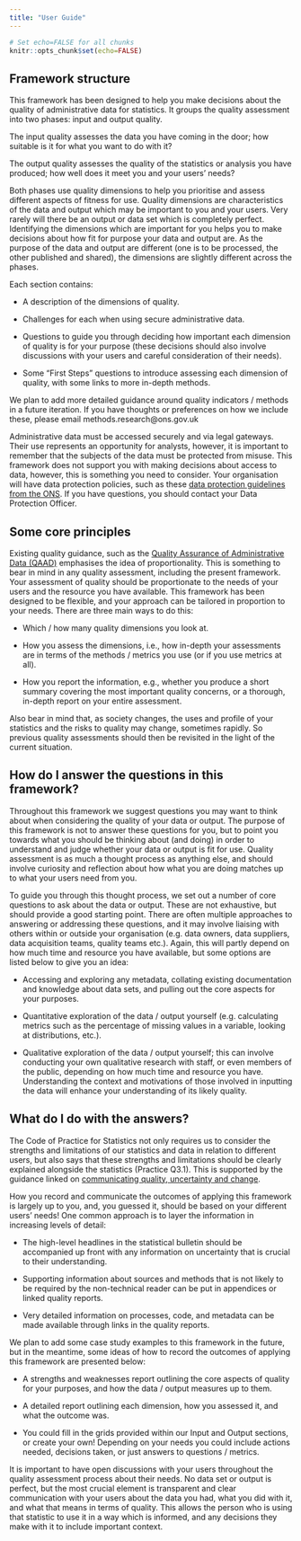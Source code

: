 ---
title: "User Guide"
---
```{r global-options, include=FALSE}
# Set echo=FALSE for all chunks
knitr::opts_chunk$set(echo=FALSE)
```

## Framework structure
This framework has been designed to help you make decisions about the quality of administrative data for statistics. It groups the quality assessment into two phases: input and output quality. 

The input quality assesses the data you have coming in the door; how suitable is it for what you want to do with it? 

The output quality assesses the quality of the statistics or analysis you have produced; how well does it meet you and your users’ needs? 

Both phases use quality dimensions to help you prioritise and assess different aspects of fitness for use. Quality dimensions are characteristics of the data and output which may be important to you and your users. Very rarely will there be an output or data set which is completely perfect. Identifying the dimensions which are important for you helps you to make decisions about how fit for purpose your data and output are. As the purpose of the data and output are different (one is to be processed, the other published and shared), the dimensions are slightly different across the phases.  

Each section contains: 

* A description of the dimensions of quality. 

* Challenges for each when using secure administrative data. 

* Questions to guide you through deciding how important each dimension of quality is for your purpose (these decisions should also involve discussions with your users and careful consideration of their needs).  

* Some “First Steps” questions to introduce assessing each dimension of quality, with some links to more in-depth methods.  

We plan to add more detailed guidance around quality indicators / methods in a future iteration. If you have thoughts or preferences on how we include these, please email methods.research@ons.gov.uk 

Administrative data must be accessed securely and via legal gateways. Their use represents an opportunity for analysts, however, it is important to remember that the subjects of the data must be protected from misuse. This framework does not support you with making decisions about access to data, however, this is something you need to consider. Your organisation will have data protection policies, such as these [data protection guidelines from the ONS](https://www.ons.gov.uk/aboutus/transparencyandgovernance/dataprotection). If you have questions, you should contact your Data Protection Officer. 

## Some core principles
Existing quality guidance, such as the [Quality Assurance of Administrative Data (QAAD)](https://osr.statisticsauthority.gov.uk/publication/administrative-data-and-official-statistics/pages/1/) emphasises the idea of proportionality. This is something to bear in mind in any quality assessment, including the present framework. Your assessment of quality should be proportionate to the needs of your users and the resource you have available. This framework has been designed to be flexible, and your approach can be tailored in proportion to your needs. There are three main ways to do this: 

* Which / how many quality dimensions you look at. 

* How you assess the dimensions, i.e., how in-depth your assessments are in terms of the methods / metrics you use (or if you use metrics at all). 

* How you report the information, e.g., whether you produce a short summary covering the most important quality concerns, or a thorough, in-depth report on your entire assessment. 

Also bear in mind that, as society changes, the uses and profile of your statistics and the risks to quality may change, sometimes rapidly. So previous quality assessments should then be revisited in the light of the current situation. 

## How do I answer the questions in this framework?
Throughout this framework we suggest questions you may want to think about when considering the quality of your data or output. The purpose of this framework is not to answer these questions for you, but to point you towards what you should be thinking about (and doing) in order to understand and judge whether your data or output is fit for use. Quality assessment is as much a thought process as anything else, and should involve curiosity and reflection about how what you are doing matches up to what your users need from you. 

To guide you through this thought process, we set out a number of core questions to ask about the data or output. These are not exhaustive, but should provide a good starting point. There are often multiple approaches to answering or addressing these questions, and it may involve liaising with others within or outside your organisation (e.g. data owners, data suppliers, data acquisition teams, quality teams etc.). Again, this will partly depend on how much time and resource you have available, but some options are listed below to give you an idea: 

* Accessing and exploring any metadata, collating existing documentation and knowledge about data sets, and pulling out the core aspects for your purposes.

* Quantitative exploration of the data / output yourself (e.g. calculating metrics such as the percentage of missing values in a variable, looking at distributions, etc.). 

* Qualitative exploration of the data / output yourself; this can involve conducting your own qualitative research with staff, or even members of the public, depending on how much time and resource you have. Understanding the context and motivations of those involved in inputting the data will enhance your understanding of its likely quality.  

## What do I do with the answers?
The Code of Practice for Statistics not only requires us to consider the strengths and limitations of our statistics and data in relation to different users, but also says that these strengths and limitations should be clearly explained alongside the statistics (Practice Q3.1). This is supported by the guidance linked on [communicating quality, uncertainty and change](https://analysisfunction.civilservice.gov.uk/policy-store/communicating-quality-uncertainty-and-change/). 

How you record and communicate the outcomes of applying this framework is largely up to you, and, you guessed it, should be based on your different users’ needs! One common approach is to layer the information in increasing levels of detail: 

* The high-level headlines in the statistical bulletin should be accompanied up front with any information on uncertainty that is crucial to their understanding.  

* Supporting information about sources and methods that is not likely to be required by the non-technical reader can be put in appendices or linked quality reports.  

* Very detailed information on processes, code, and metadata can be made available through links in the quality reports. 

We plan to add some case study examples to this framework in the future, but in the meantime, some ideas of how to record the outcomes of applying this framework are presented below: 

* A strengths and weaknesses report outlining the core aspects of quality for your purposes, and how the data / output measures up to them. 

* A detailed report outlining each dimension, how you assessed it, and what the outcome was. 

* You could fill in the grids provided within our Input and Output sections, or create your own! Depending on your needs you could include actions needed, decisions taken, or just answers to questions / metrics. 

It is important to have open discussions with your users throughout the quality assessment process about their needs. No data set or output is perfect, but the most crucial element is transparent and clear communication with your users about the data you had, what you did with it, and what that means in terms of quality. This allows the person who is using that statistic to use it in a way which is informed, and any decisions they make with it to include important context. 